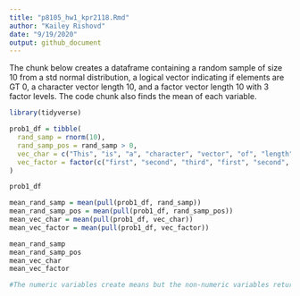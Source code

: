 ```yaml
---
title: "p8105_hw1_kpr2118.Rmd"
author: "Kailey Rishovd"
date: "9/19/2020"
output: github_document
---
```


The chunk below creates a dataframe containing a random sample of size 10 from a std normal distribution, a logical vector indicating if elements are GT 0, a character vector length 10, and a factor vector length 10 with 3 factor levels. The code chunk also finds the mean of each variable.

```r
library(tidyverse)

prob1_df = tibble(
  rand_samp = rnorm(10),
  rand_samp_pos = rand_samp > 0,
  vec_char = c("This", "is", "a", "character", "vector", "of", "length", "ten", "characters", "right"),
  vec_factor = factor(c("first", "second", "third", "first", "second", "third", "first", "second", "third", "first"))
)

prob1_df

mean_rand_samp = mean(pull(prob1_df, rand_samp))
mean_rand_samp_pos = mean(pull(prob1_df, rand_samp_pos))
mean_vec_char = mean(pull(prob1_df, vec_char))
mean_vec_factor = mean(pull(prob1_df, vec_factor))

mean_rand_samp
mean_rand_samp_pos
mean_vec_char
mean_vec_factor

#The numeric variables create means but the non-numeric variables return NA
```